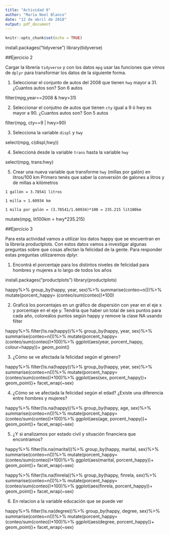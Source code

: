 ```yaml
---
title: "Actividad 6"
author: "Marìa Noel Blanco"
date: "12 de abril de 2018"
output: pdf_document
---
```


```r
knitr::opts_chunk$set(echo = TRUE)
```
install.packages("tidyverse")
library(tidyverse)

##Ejercicio 2

Cargar la librería `tidyverse` y con los datos `mpg` usar las funciones que vimos de `dplyr` para  transformar los datos de la siguiente forma. 

1. Seleccionar el conjunto de autos del 2008 que tienen `hwy` mayor a 31. ¿Cuantos autos son? 
Son 6 autos

filter(mpg,year==2008 & hwy>31)

2. Seleccionar el conjutno de autos que tienen `cty` igual a 9 ó hwy es mayor a 90. ¿Cuantos autos son? 
Son 5 autos

filter(mpg, cty==9 | hwy>90)

3. Selecciona la variable `displ` y `hwy`

select(mpg, c(displ,hwy))

4. Seleccioná desde la variable `trans` hasta la variable `hwy`

select(mpg, trans:hwy)

5. Crear una nueva variable que transforme  `hwy` (millas por galón) en litros/100 km 
Primero tenés que saber la conversión de galones a litros y de millas a kilómetros

`1 gallón = 3.78541 litros`

`1 milla = 1.60934 km`

`1 milla por galón = (3.78541/1.60934)*100 = 235.215 lit100km`


mutate(mpg, lit100km = hwy*235.215)


##Ejercicio 3

Para esta actividad vamos a utilizar los datos happy que se encuentran en la librería productplots. Con
estos datos vamos a investigar algunas preguntas sobre que cosas afectan la felicidad de la gente. Para
responder estas preguntas utilizaremos dplyr.

1. Encontrá el porcentaje para los distintos niveles de felicidad para hombres y mujeres a lo largo de todos los años

install.packages("productplots")
library(productplots)

happy%>%
group_by(happy, year, sex)%>%
summarise(conteo=n())%>%
mutate(porcent_happy= (conteo/sum(conteo))*100)


2. Graficá los porcentajes en un gráfico de dispersión con year en el eje x y porcentaje en el eje y. Tendría que haber un total de seis puntos para cada año, coloreálos puntos según happy y remove la clase NA usando filter

happy%>%
filter(!is.na(happy))%>%
group_by(happy, year, sex)%>%
summarise(conteo=n())%>%
mutate(porcent_happy= (conteo/sum(conteo))*100)%>%
ggplot(aes(year, porcent_happy, colour=happy))+
geom_point()


3. ¿Cómo se ve afectada la felicidad según el género?

happy%>%
filter(!is.na(happy))%>%
group_by(happy, year, sex)%>%
summarise(conteo=n())%>%
mutate(porcent_happy= (conteo/sum(conteo))*100)%>%
ggplot(aes(sex, porcent_happy))+
geom_point()+
facet_wrap(~sex)



4. ¿Cómo se ve afectada la felicidad según el edad? ¿Existe una diferencia entre hombres y mujeres?

happy%>%
filter(!is.na(happy))%>%
group_by(happy, age, sex)%>%
summarise(conteo=n())%>%
mutate(porcent_happy= (conteo/sum(conteo))*100)%>%
ggplot(aes(age, porcent_happy))+
geom_point()+
facet_wrap(~sex)

5. ¿Y si analizamos por estado civil y situación financiera que encontramos?

happy%>%
filter(!is.na(marital))%>%
group_by(happy, marital, sex)%>%
summarise(conteo=n())%>%
mutate(porcent_happy= (conteo/sum(conteo))*100)%>%
ggplot(aes(marital, porcent_happy))+
geom_point()+
facet_wrap(~sex)

happy%>%
filter(!is.na(finrela))%>%
group_by(happy, finrela, sex)%>%
summarise(conteo=n())%>%
mutate(porcent_happy= (conteo/sum(conteo))*100)%>%
ggplot(aes(finrela, porcent_happy))+
geom_point()+
facet_wrap(~sex)

6. En relacion a la variable educación que se puede ver

happy%>%
filter(!is.na(degree))%>%
group_by(happy, degree, sex)%>%
summarise(conteo=n())%>%
mutate(porcent_happy= (conteo/sum(conteo))*100)%>%
ggplot(aes(degree, porcent_happy))+
geom_point()+
facet_wrap(~sex)

